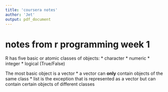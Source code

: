 ```yaml
---
title: 'coursera notes'
author: 'Jet'
output: pdf_document
---
```


# notes from r programming week 1 #
R has five basic or atomic classes of objects:
* character
* numeric
* integer
* logical (True/False)

The most basic object is a vector
* a vector can **only** contain objects of the same class
* list is the exception that is represented as a vector but can contain certain objects of different classes

